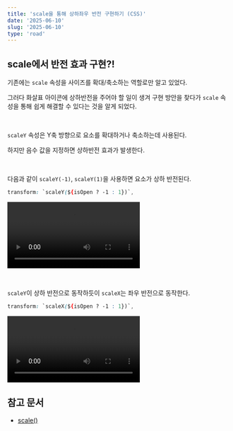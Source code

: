 ```yaml
---
title: 'scale을 통해 상하좌우 반전 구현하기 (CSS)'
date: '2025-06-10'
slug: '2025-06-10'
type: 'road'
---
```


## scale에서 반전 효과 구현?!

기존에는 `scale` 속성을 사이즈를 확대/축소하는 역할로만 알고 있었다.

그러다 화살표 아이콘에 상하반전을 주어야 할 일이 생겨 구현 방안을 찾다가 `scale` 속성을 통해 쉽게 해결할 수 있다는 것을 알게 되었다.

<br />

`scaleY` 속성은 Y축 방향으로 요소를 확대하거나 축소하는데 사용된다.

하지만 음수 값을 지정하면 상하반전 효과가 발생한다.

<br />

다음과 같이 `scaleY(-1)`, `scaleY(1)`을 사용하면 요소가 상하 반전된다.

```css
transform: `scaleY(${isOpen ? -1 : 1})`,
```

<Video
  src="https://raw.githubusercontent.com/jgjgill/blog/main/roads/videos/scale-y.mov"
  alt="scaleY를 통한 상하 반전"
/>

<br />

`scaleY`이 상하 반전으로 동작하듯이
`scaleX`는 좌우 반전으로 동작한다.

```css
transform: `scaleX(${isOpen ? -1 : 1})`,
```

<Video
  src="https://raw.githubusercontent.com/jgjgill/blog/main/roads/videos/scale-x.mov"
  alt="scaleX를 통한 좌우 반전"
/>

## 참고 문서

- [scale()](https://developer.mozilla.org/en-US/docs/Web/CSS/transform-function/scale)